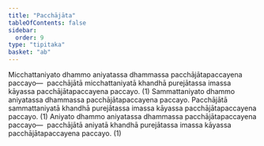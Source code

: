 ```yaml
---
title: "Pacchājāta"
tableOfContents: false
sidebar:
  order: 9
type: "tipitaka"
basket: "ab"
---
```



<DynamicBreadcrumb />

<Division number="49">

<Paragraph number="2378">
Micchattaniyato dhammo aniyatassa dhammassa pacchājātapaccayena paccayo—  pacchājātā micchattaniyatā khandhā purejātassa imassa kāyassa pacchājātapaccayena paccayo. (1)
</Paragraph>

<Paragraph number="2379">
Sammattaniyato dhammo aniyatassa dhammassa pacchājātapaccayena paccayo. Pacchājātā sammattaniyatā khandhā purejātassa imassa kāyassa pacchājātapaccayena paccayo. (1)
</Paragraph>

<Paragraph number="2380">
Aniyato dhammo aniyatassa dhammassa pacchājātapaccayena paccayo—  pacchājātā aniyatā khandhā purejātassa imassa kāyassa pacchājātapaccayena paccayo. (1)
</Paragraph>
</Division>